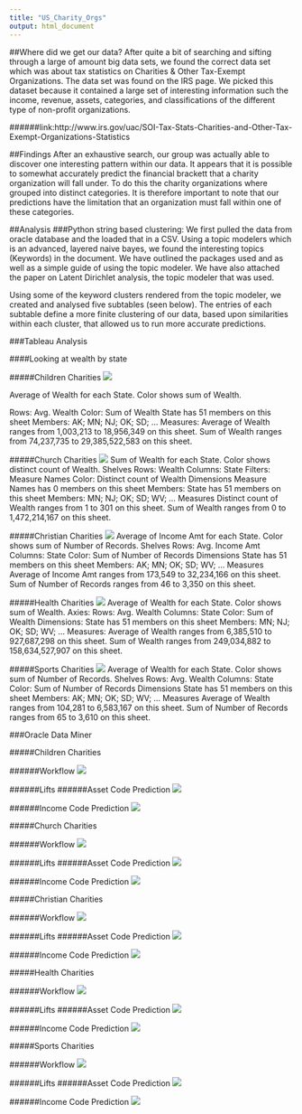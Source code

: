 ```yaml
---
title: "US_Charity_Orgs"
output: html_document
---
```


##Where did we get our data?
 After quite a bit of searching and sifting through a large of amount big data sets, we found the correct data set which was about tax statistics on  Charities & Other Tax-Exempt Organizations. 
The data set was found on the IRS page. We picked this dataset because it contained a large set of interesting information such the income, revenue, assets, categories, and classifications of the different type of non-profit organizations.

######link:http://www.irs.gov/uac/SOI-Tax-Stats-Charities-and-Other-Tax-Exempt-Organizations-Statistics


##Findings
After an exhaustive search, our group was actually able to discover one interesting pattern within our data. It appears that it is possible to somewhat accurately predict the financial brackett that a charity organization will fall under. To do this the charity organizations where grouped into distinct categories. It is therefore important to note that our predictions have the limitation that an organization must fall within one of these categories.


##Analysis
###Python string based clustering:
We first pulled the data from oracle database and the loaded that in a CSV. Using a topic modelers which is an advanced, layered naive bayes, we found the interesting topics (Keywords) in the document. We have outlined the packages used and as well as a simple guide of using the topic modeler. We have also attached the paper on Latent Dirichlet analysis, the topic modeler that was used. 

Using some of the keyword clusters rendered from the topic modeler, we created and analysed five subtables (seen below). The entries of each subtable define a more finite clustering of our data, based upon similarities within each cluster, that allowed us to run more accurate predictions. 



###Tableau Analysis


####Looking at wealth by state

#####Children Charities 
![](./images/Child_Avg_Income.png) 

Average of Wealth for each State. Color shows sum of Wealth.

Rows:
Avg. Wealth
Color:
Sum of Wealth
State has 51 members on this sheet
Members: AK; MN; NJ; OK; SD; ...
Measures:
Average of Wealth ranges from 1,003,213 to 18,956,349 on this sheet.
Sum of Wealth ranges from 74,237,735 to 29,385,522,583 on this sheet.

#####Church Charities 
![](./images/Church_Avg_Wealth.png) 
Sum of Wealth for each State. Color shows distinct count of Wealth.
Shelves
Rows:
Wealth
Columns:
State
Filters:
Measure Names
Color:
Distinct count of Wealth
Dimensions
Measure Names has 0 members on this sheet
Members:
State has 51 members on this sheet
Members: MN; NJ; OK; SD; WV; ...
Measures
Distinct count of Wealth ranges from 1 to 301 on this sheet.
Sum of Wealth ranges from 0 to 1,472,214,167 on this sheet.

#####Christian Charities 
![](./images/Christian_Avg_Income.png) 
Average of Income Amt for each State. Color shows sum of Number of Records.
Shelves
Rows:
Avg. Income Amt
Columns:
State
Color:
Sum of Number of Records
Dimensions
State has 51 members on this sheet
Members: AK; MN; OK; SD; WV; ...
Measures
Average of Income Amt ranges from 173,549 to 32,234,166 on this sheet.
Sum of Number of Records ranges from 46 to 3,350 on this sheet.

#####Health Charities 
![](./images/Health_Total_Wealth.png) 
Average of Wealth for each State. Color shows sum of Wealth.
Axies: 
Rows:
Avg. Wealth
Columns:
State
Color:
Sum of Wealth
Dimensions:
State has 51 members on this sheet
Members: MN; NJ; OK; SD; WV; ...
Measures:
Average of Wealth ranges from 6,385,510 to 927,687,298 on this sheet.
Sum of Wealth ranges from 249,034,882 to 158,634,527,907 on this sheet.



#####Sports Charities 
![](./images/Sports_Avg_Wealth.png)
Average of Wealth for each State. Color shows sum of Number of Records.
Shelves
Rows:
Avg. Wealth
Columns:
State
Color:
Sum of Number of Records
Dimensions
State has 51 members on this sheet
Members: AK; MN; OK; SD; WV; ...
Measures
Average of Wealth ranges from 104,281 to 6,583,167 on this sheet.
Sum of Number of Records ranges from 65 to 3,610 on this sheet.

###Oracle Data Miner

#####Children Charities 

######Workflow
![](./images/Children.png) 

######Lifts
######Asset Code Prediction
![](./images/ChildrenAssetLift.png) 

######Income Code Prediction
![](./images/ChildrenIncomeLift.png) 


#####Church Charities 

######Workflow
![](./images/Church.png) 

######Lifts
######Asset Code Prediction
![](./images/ChurchAssetLift.png) 

######Income Code Prediction
![](./images/ChurchIncomeLift.png) 


#####Christian Charities 

######Workflow
![](./images/Christian.png) 

######Lifts
######Asset Code Prediction
![](./images/ChristianAssetLift.png) 

######Income Code Prediction
![](./images/ChristianIncomeLift.png) 


#####Health Charities 

######Workflow
![](./images/Health.png) 

######Lifts
######Asset Code Prediction
![](./images/HealthAssetLift.png) 

######Income Code Prediction
![](./images/HealthIncomeLift.png)  



#####Sports Charities 

######Workflow
![](./images/Sports.png) 

######Lifts
######Asset Code Prediction
![](./images/SportsAssetLift.png) 

######Income Code Prediction
![](./images/SportsIncomeLift.png) 



